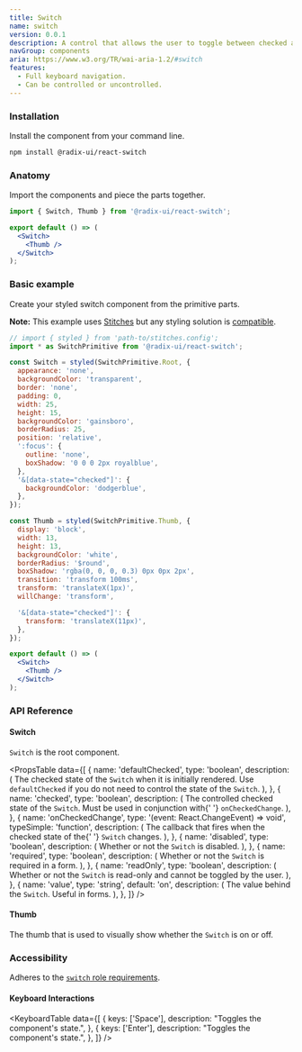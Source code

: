 ```yaml
---
title: Switch
name: switch
version: 0.0.1
description: A control that allows the user to toggle between checked and not checked.
navGroup: components
aria: https://www.w3.org/TR/wai-aria-1.2/#switch
features:
  - Full keyboard navigation.
  - Can be controlled or uncontrolled.
---
```



<HeroSlot>
  <SwitchHero />
</HeroSlot>

### Installation

Install the component from your command line.

```bash
npm install @radix-ui/react-switch
```

### Anatomy

Import the components and piece the parts together.

```jsx
import { Switch, Thumb } from '@radix-ui/react-switch';

export default () => (
  <Switch>
    <Thumb />
  </Switch>
);
```

### Basic example

Create your styled switch component from the primitive parts.

**Note:** This example uses [Stitches](https://stitches.dev) but any styling solution is [compatible](../overview/styling).

```jsx live manual
// import { styled } from 'path-to/stitches.config';
import * as SwitchPrimitive from '@radix-ui/react-switch';

const Switch = styled(SwitchPrimitive.Root, {
  appearance: 'none',
  backgroundColor: 'transparent',
  border: 'none',
  padding: 0,
  width: 25,
  height: 15,
  backgroundColor: 'gainsboro',
  borderRadius: 25,
  position: 'relative',
  ':focus': {
    outline: 'none',
    boxShadow: '0 0 0 2px royalblue',
  },
  '&[data-state="checked"]': {
    backgroundColor: 'dodgerblue',
  },
});

const Thumb = styled(SwitchPrimitive.Thumb, {
  display: 'block',
  width: 13,
  height: 13,
  backgroundColor: 'white',
  borderRadius: '$round',
  boxShadow: 'rgba(0, 0, 0, 0.3) 0px 0px 2px',
  transition: 'transform 100ms',
  transform: 'translateX(1px)',
  willChange: 'transform',

  '&[data-state="checked"]': {
    transform: 'translateX(11px)',
  },
});

export default () => (
  <Switch>
    <Thumb />
  </Switch>
);
```

### API Reference

#### Switch

`Switch` is the root component.

<PropsTable
  data={[
    {
      name: 'defaultChecked',
      type: 'boolean',
      description: (
        <span>
          The checked state of the <Code>Switch</Code> when it is
          initially rendered. Use <Code>defaultChecked</Code> if you
          do not need to control the state of the <Code>Switch</Code>.
        </span>
      ),
    },
    {
      name: 'checked',
      type: 'boolean',
      description: (
        <span>
          The controlled checked state of the <Code>Switch</Code>.
          Must be used in conjunction with{' '}
          <Code>onCheckedChange</Code>.
        </span>
      ),
    },
    {
      name: 'onCheckedChange',
      type: '(event: React.ChangeEvent<HTMLInputElement>) => void',
      typeSimple: 'function',
      description: (
        <span>
          The callback that fires when the checked state of the{' '}
          <Code>Switch</Code> changes.
        </span>
      ),
    },
    {
      name: 'disabled',
      type: 'boolean',
      description: (
        <span>
          Whether or not the <Code>Switch</Code> is disabled.
        </span>
      ),
    },
    {
      name: 'required',
      type: 'boolean',
      description: (
        <span>
          Whether or not the <Code>Switch</Code> is required in a
          form.
        </span>
      ),
    },
    {
      name: 'readOnly',
      type: 'boolean',
      description: (
        <span>
          Whether or not the <Code>Switch</Code> is read-only and
          cannot be toggled by the user.
        </span>
      ),
    },
    {
      name: 'value',
      type: 'string',
      default: 'on',
      description: (
        <span>
          The value behind the <Code>Switch</Code>. Useful in forms.
        </span>
      ),
    },
  ]}
/>

#### Thumb

The thumb that is used to visually show whether the `Switch` is on or off.

### Accessibility

Adheres to the [`switch` role requirements](https://www.w3.org/TR/wai-aria-1.2/#switch).

#### Keyboard Interactions

<KeyboardTable
  data={[
    {
      keys: ['Space'],
      description: "Toggles the component's state.",
    },
    {
      keys: ['Enter'],
      description: "Toggles the component's state.",
    },
  ]}
/>
